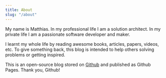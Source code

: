 ```yaml
---
title: About
slug: "/about"
---
```


My name is Matthias. In my professional life I am a solution architect. In my private life I am a passionate software developer and maker.

I learnt my whole life by reading awesome books, articles, papers, videos, etc. To give something back, this blog is intended to help others solving problems or getting inspired.

This is an open-source blog stored on [Github](https://github.com/mroeckl/mroeckl.github.io) and published as Github Pages. Thank you, Github!
